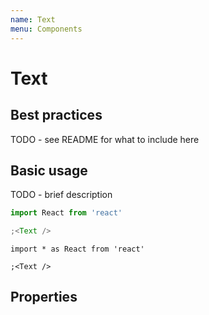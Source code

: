 ```yaml
---
name: Text
menu: Components
---
```



# Text

## Best practices

TODO - see README for what to include here

## Basic usage

TODO - brief description

```jsx
import React from 'react'

;<Text />
```

```tsx
import * as React from 'react'

;<Text />
```

## Properties

<PropsTable of={Text} />

